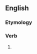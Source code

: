 ==English==

===Etymology===
{{suffix|en|charge|eth}}

===Verb===
{{head|en|verb form}}

# {{en-archaic third-person singular of|charge}}